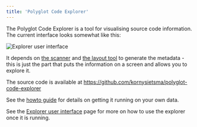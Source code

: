 ```yaml
---
title: 'Polyglot Code Explorer'
---
```


The Polyglot Code Explorer is a tool for visualising source code information.  The current interface looks somewhat like this:

![Explorer user interface](../../images/explorer_ui.png)

It depends on [the scanner](/tools/scanner/description) and [the layout tool](/tools/layout/description) to generate the metadata - this is just the part that puts the information on a screen and allows you to explore it.

The source code is available at <https://github.com/kornysietsma/polyglot-code-explorer>

See the [howto guide](/tools/explorer/howto) for details on getting it running on your own data.

See the [Explorer user interface](/tools/explorer/ui) page for more on how to use the explorer once it is running.